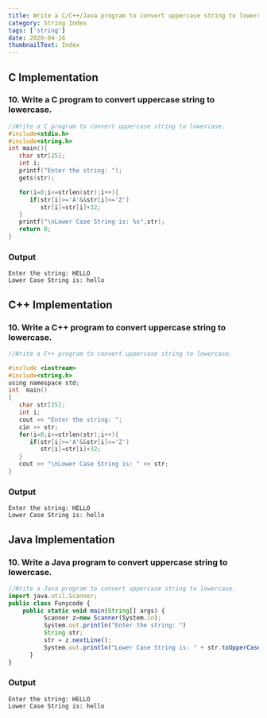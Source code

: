```yaml
---
title: Write a C/C++/Java program to convert uppercase string to lowercase.
category: String Index
tags: ['string']
date: 2020-04-16
thumbnailText: Index
---
```


## C Implementation
### 10. Write a C program to convert uppercase string to lowercase.
```c
//Write a C program to convert uppercase string to lowercase.
#include<stdio.h>
#include<string.h>
int main(){
   char str[25];
   int i;
   printf("Enter the string: ");
   gets(str);

   for(i=0;i<=strlen(str);i++){
      if(str[i]>='A'&&str[i]<='Z')
         str[i]=str[i]+32;
   }
   printf("\nLower Case String is: %s",str);
   return 0;
}
```
### Output
```
Enter the string: HELLO
Lower Case String is: hello
```
## C++ Implementation
### 10. Write a C++ program to convert uppercase string to lowercase.
```c
//Write a C++ program to convert uppercase string to lowercase.

#include <iostream>
#include<string.h>
using namespace std;
int  main()
{
   char str[25];
   int i;
   cout << "Enter the string: ";
   cin >> str;
   for(i=0;i<=strlen(str);i++){
      if(str[i]>='A'&&str[i]<='Z')
         str[i]=str[i]+32;
   }
   cout << "\nLower Case String is: " << str;
}
```
### Output
```
Enter the string: HELLO
Lower Case String is: hello
```

## Java Implementation
### 10. Write a Java program to convert uppercase string to lowercase.
```js
//Write a Java program to convert uppercase string to lowercase.
import java.util.Scanner;
public class Funycode {
    public static void main(String[] args) {
          Scanner z=new Scanner(System.in);
          System.out.println("Enter the string: ")
          String str;
          str = z.nextLine();
          System.out.println("Lower Case String is: " + str.toUpperCase());
      }
}
```
### Output
```
Enter the string: HELLO
Lower Case String is: hello
```
